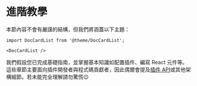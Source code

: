 # 進階教學

本節內容不會有嚴謹的結構，但我們將涵蓋以下主題：

```mdx-code-block
import DocCardList from '@theme/DocCardList';

<DocCardList />
```

我們假設您已完成基礎指南，並掌握基本知識如配置插件、編寫 React 元件等。這些章節主要面向插件開發者與程式碼貢獻者，因此偶爾會提及[插件 API](../api/plugin-methods/README.mdx)或其他架構細節。若未能完全理解請勿驚慌😉